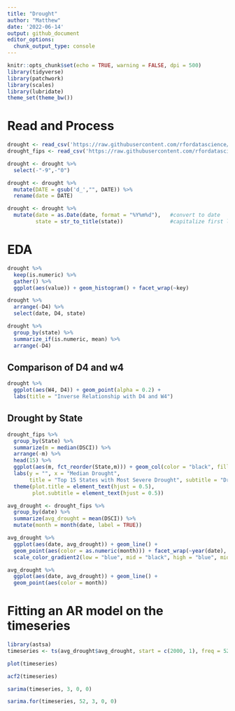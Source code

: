 ```yaml
---
title: "Drought"
author: "Matthew"
date: '2022-06-14'
output: github_document
editor_options: 
  chunk_output_type: console
---
```


```r
knitr::opts_chunk$set(echo = TRUE, warning = FALSE, dpi = 500)
library(tidyverse)
library(patchwork)
library(scales)
library(lubridate)
theme_set(theme_bw())
```


# Read and Process
```r
drought <- read_csv('https://raw.githubusercontent.com/rfordatascience/tidytuesday/master/data/2022/2022-06-14/drought.csv')
drought_fips <- read_csv('https://raw.githubusercontent.com/rfordatascience/tidytuesday/master/data/2022/2022-06-14/drought-fips.csv')

drought <- drought %>% 
  select(-"-9",-"0")

drought <- drought %>% 
  mutate(DATE = gsub('d_',"", DATE)) %>% 
  rename(date = DATE)

drought <- drought %>% 
  mutate(date = as.Date(date, format = "%Y%m%d"),   #convert to date
         state = str_to_title(state))               #capitalize first letter
```


# EDA
```r
drought %>% 
  keep(is.numeric) %>% 
  gather() %>% 
  ggplot(aes(value)) + geom_histogram() + facet_wrap(~key)
```



```r
drought %>% 
  arrange(-D4) %>% 
  select(date, D4, state)

drought %>% 
  group_by(state) %>% 
  summarize_if(is.numeric, mean) %>% 
  arrange(-D4)
```



## Comparison of D4 and w4
```r
drought %>% 
  ggplot(aes(W4, D4)) + geom_point(alpha = 0.2) +
  labs(title = "Inverse Relationship with D4 and W4")
```



## Drought by State
```r
drought_fips %>% 
  group_by(State) %>% 
  summarize(m = median(DSCI)) %>% 
  arrange(-m) %>% 
  head(15) %>% 
  ggplot(aes(m, fct_reorder(State,m))) + geom_col(color = "black", fill = "lightblue") +
  labs(y = "", x = "Median Drought", 
       title = "Top 15 States with Most Severe Drought", subtitle = "Drought Scale goes from 0 to 500")  +
  theme(plot.title = element_text(hjust = 0.5), 
        plot.subtitle = element_text(hjust = 0.5))
```



```r
avg_drought <- drought_fips %>% 
  group_by(date) %>% 
  summarize(avg_drought = mean(DSCI)) %>% 
  mutate(month = month(date, label = TRUE))

avg_drought %>% 
  ggplot(aes(date, avg_drought)) + geom_line() + 
  geom_point(aes(color = as.numeric(month))) + facet_wrap(~year(date), scales = "free") +
  scale_color_gradient2(low = "blue", mid = "black", high = "blue", midpoint = 6)

avg_drought %>% 
  ggplot(aes(date, avg_drought)) + geom_line() + 
  geom_point(aes(color = month))
```


# Fitting an AR model on the timeseries
```r
library(astsa)
timeseries <- ts(avg_drought$avg_drought, start = c(2000, 1), freq = 52)

plot(timeseries)

acf2(timeseries)

sarima(timeseries, 3, 0, 0)

sarima.for(timeseries, 52, 3, 0, 0)
```


